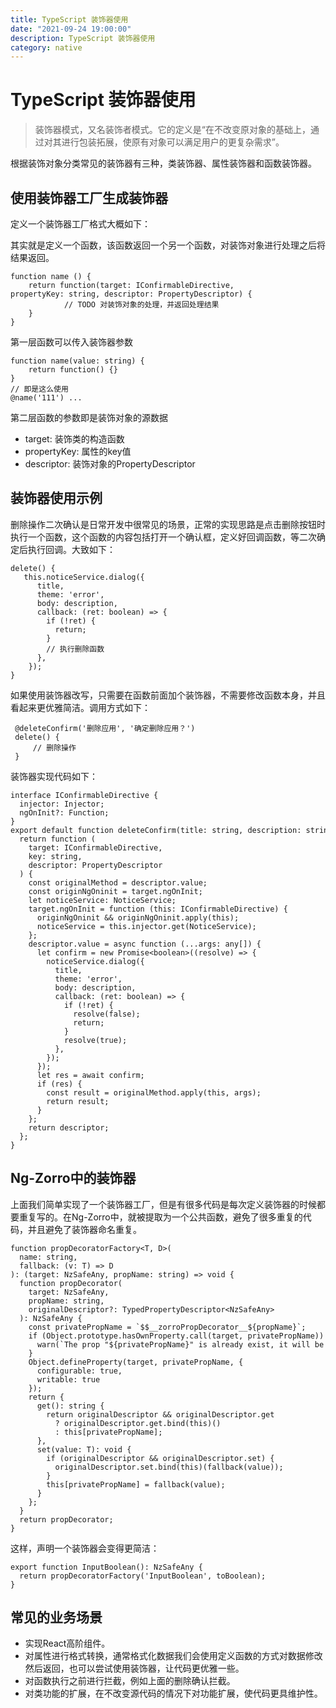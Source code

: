 ```yaml
---
title: TypeScript 装饰器使用
date: "2021-09-24 19:00:00"
description: TypeScript 装饰器使用
category: native
---
```


# TypeScript 装饰器使用

> 装饰器模式，又名装饰者模式。它的定义是“在不改变原对象的基础上，通过对其进行包装拓展，使原有对象可以满足用户的更复杂需求”。

根据装饰对象分类常见的装饰器有三种，类装饰器、属性装饰器和函数装饰器。

## 使用装饰器工厂生成装饰器

定义一个装饰器工厂格式大概如下：

其实就是定义一个函数，该函数返回一个另一个函数，对装饰对象进行处理之后将结果返回。

```
function name () {
    return function(target: IConfirmableDirective, propertyKey: string, descriptor: PropertyDescriptor) {
            // TODO 对装饰对象的处理，并返回处理结果
    }
}
```

第一层函数可以传入装饰器参数

```
function name(value: string) {
    return function() {}
}
// 即是这么使用
@name('111') ...
```

第二层函数的参数即是装饰对象的源数据

- target:  装饰类的构造函数
- propertyKey: 属性的key值
- descriptor: 装饰对象的PropertyDescriptor

## 装饰器使用示例

删除操作二次确认是日常开发中很常见的场景，正常的实现思路是点击删除按钮时执行一个函数，这个函数的内容包括打开一个确认框，定义好回调函数，等二次确定后执行回调。大致如下：

```
delete() {
   this.noticeService.dialog({
      title,
      theme: 'error',
      body: description,
      callback: (ret: boolean) => {
        if (!ret) {
          return;
        }
        // 执行删除函数
      },
    });
}
```

如果使用装饰器改写，只需要在函数前面加个装饰器，不需要修改函数本身，并且看起来更优雅简洁。调用方式如下：

```
 @deleteConfirm('删除应用', '确定删除应用？')
 delete() {
     // 删除操作 
 }
```

装饰器实现代码如下：

```
interface IConfirmableDirective {
  injector: Injector;
  ngOnInit?: Function;
}
export default function deleteConfirm(title: string, description: string) {
  return function (
    target: IConfirmableDirective,
    key: string,
    descriptor: PropertyDescriptor
  ) {
    const originalMethod = descriptor.value;
    const originNgOninit = target.ngOnInit;
    let noticeService: NoticeService;
    target.ngOnInit = function (this: IConfirmableDirective) {
      originNgOninit && originNgOninit.apply(this);
      noticeService = this.injector.get(NoticeService);
    };
    descriptor.value = async function (...args: any[]) {
      let confirm = new Promise<boolean>((resolve) => {
        noticeService.dialog({
          title,
          theme: 'error',
          body: description,
          callback: (ret: boolean) => {
            if (!ret) {
              resolve(false);
              return;
            }
            resolve(true);
          },
        });
      });
      let res = await confirm;
      if (res) {
        const result = originalMethod.apply(this, args);
        return result;
      }
    };
    return descriptor;
  };
}
```

## Ng-Zorro中的装饰器

上面我们简单实现了一个装饰器工厂，但是有很多代码是每次定义装饰器的时候都要重复写的。在Ng-Zorro中，就被提取为一个公共函数，避免了很多重复的代码，并且避免了装饰器命名重复。

```
function propDecoratorFactory<T, D>(
  name: string,
  fallback: (v: T) => D
): (target: NzSafeAny, propName: string) => void {
  function propDecorator(
    target: NzSafeAny,
    propName: string,
    originalDescriptor?: TypedPropertyDescriptor<NzSafeAny>
  ): NzSafeAny {
    const privatePropName = `$$__zorroPropDecorator__${propName}`;
    if (Object.prototype.hasOwnProperty.call(target, privatePropName)) {
      warn(`The prop "${privatePropName}" is already exist, it will be overrided by ${name} decorator.`);
    }
    Object.defineProperty(target, privatePropName, {
      configurable: true,
      writable: true
    });
    return {
      get(): string {
        return originalDescriptor && originalDescriptor.get
          ? originalDescriptor.get.bind(this)()
          : this[privatePropName];
      },
      set(value: T): void {
        if (originalDescriptor && originalDescriptor.set) {
          originalDescriptor.set.bind(this)(fallback(value));
        }
        this[privatePropName] = fallback(value);
      }
    };
  }
  return propDecorator;
}
```

这样，声明一个装饰器会变得更简洁：

```
export function InputBoolean(): NzSafeAny {
  return propDecoratorFactory('InputBoolean', toBoolean);
}
```

## 常见的业务场景

- 实现React高阶组件。
- 对属性进行格式转换，通常格式化数据我们会使用定义函数的方式对数据修改然后返回，也可以尝试使用装饰器，让代码更优雅一些。
- 对函数执行之前进行拦截，例如上面的删除确认拦截。
- 对类功能的扩展，在不改变源代码的情况下对功能扩展，使代码更具维护性。
